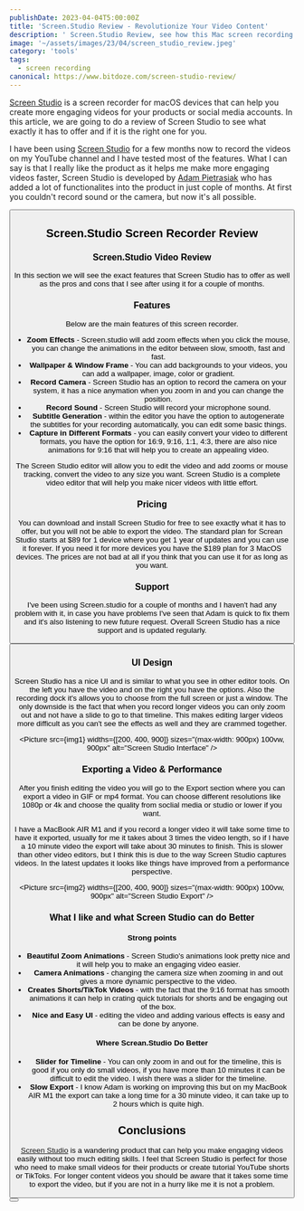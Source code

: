 ```yaml
---
publishDate: 2023-04-04T5:00:00Z
title: 'Screen.Studio Review - Revolutionize Your Video Content'
description: ' Screen.Studio Review, see how this Mac screen recording tool can help you make more engaging videos'
image: '~/assets/images/23/04/screen_studio_review.jpeg'
category: 'tools'
tags:
  - screen recording
canonical: https://www.bitdoze.com/screen-studio-review/
---
```



[Screen Studio](https://go.bitdoze.com/screen-studio) is a screen recorder for macOS devices that can help you create more engaging videos for your products or social media accounts. In this article, we are going to do a review of Screen Studio to see what exactly it has to offer and if it is the right one for you.

I have been using [Screen Studio](https://go.bitdoze.com/screen-studio) for a few months now to record the videos on my YouTube channel and I have tested most of the features. What I can say is that I really like the product as it helps me make more engaging videos faster, Screen Studio is developed by [Adam Pietrasiak](https://twitter.com/pie6k) who has added a lot of functionalites into the product in just cople of months. At first you couldn't record sound or the camera, but now it's all possible.

<Button link="https://go.bitdoze.com/screen-studio" text="Check Screen Studio" />

## Screen.Studio Screen Recorder Review

### Screen.Studio Video Review

<YouTubeEmbed url="https://www.youtube.com/embed/J9zGVtfMQi0" label="Screen.Studio Review" />

In this section we will see the exact features that Screen Studio has to offer as well as the pros and cons that I see after using it for a couple of months.

### Features

Below are the main features of this screen recorder.

- **Zoom Effects** - Screen.studio will add zoom effects when you click the mouse, you can change the animations in the editor between slow, smooth, fast and fast.
- **Wallpaper & Window Frame** - You can add backgrounds to your videos, you can add a wallpaper, image, color or gradient.
- **Record Camera** - Screen Studio has an option to record the camera on your system, it has a nice anymation when you zoom in and you can change the position.
- **Record Sound** - Screen Studio will record your microphone sound.
- **Subtitle Generation** - within the editor you have the option to autogenerate the subtitles for your recording automatically, you can edit some basic things.
- **Capture in Different Formats** - you can easily convert your video to different formats, you have the option for 16:9, 9:16, 1:1, 4:3, there are also nice animations for 9:16 that will help you to create an appealing video.

The Screen Studio editor will allow you to edit the video and add zooms or mouse tracking, convert the video to any size you want. Screen Studio is a complete video editor that will help you make nicer videos with little effort.

### Pricing

You can download and install Screen Studio for free to see exactly what it has to offer, but you will not be able to export the video. The standard plan for Screan Studio starts at $89 for 1 device where you get 1 year of updates and you can use it forever. If you need it for more devices you have the $189 plan for 3 MacOS devices. The prices are not bad at all if you think that you can use it for as long as you want.

### Support

I've been using Screen.studio for a couple of months and I haven't had any problem with it, in case you have problems I've seen that Adam is quick to fix them and it's also listening to new future request. Overall Screen Studio has a nice support and is updated regularly.

<Button link="https://go.bitdoze.com/screen-studio" text="Check Screen Studio" />

### UI Design

Screen Studio has a nice UI and is similar to what you see in other editor tools. On the left you have the video and on the right you have the options. Also the recording dock it's allows you to choose from the full screen or just a window. The only downside is the fact that when you record longer videos you can only zoom out and not have a slide to go to that timeline. This makes editing larger videos more difficult as you can't see the effects as well and they are crammed together.

<Picture src={img1} widths={[200, 400, 900]} sizes="(max-width: 900px) 100vw, 900px" alt="Screen Studio Interface" />

### Exporting a Video & Performance

After you finish editing the video you will go to the Export section where you can export a video in GIF or mp4 format. You can choose different resolutions like 1080p or 4k and choose the quality from soclial media or studio or lower if you want.

I have a MacBook AIR M1 and if you record a longer video it will take some time to have it exported, usually for me it takes about 3 times the video length, so if I have a 10 minute video the export will take about 30 minutes to finish. This is slower than other video editors, but I think this is due to the way Screen Studio captures videos. In the latest updates it looks like things have improved from a performance perspective.

<Picture src={img2} widths={[200, 400, 900]} sizes="(max-width: 900px) 100vw, 900px" alt="Screen Studio Export" />

### What I like and what Screen Studio can do Better

#### Strong points

- **Beautiful Zoom Animations** - Screen Studio's animations look pretty nice and it will help you to make an engaging video easier.
- **Camera Animations** - changing the camera size when zooming in and out gives a more dynamic perspective to the video.
- **Creates Shorts/TikTok Videos** - with the fact that the 9:16 format has smooth animations it can help in crating quick tutorials for shorts and be engaging out of the box.
- **Nice and Easy UI** - editing the video and adding various effects is easy and can be done by anyone.

#### Where Screan.Studio Do Better

- **Slider for Timeline** - You can only zoom in and out for the timeline, this is good if you only do small videos, if you have more than 10 minutes it can be difficult to edit the video. I wish there was a slider for the timeline.
- **Slow Export** - I know Adam is working on improving this but on my MacBook AIR M1 the export can take a long time for a 30 minute video, it can take up to 2 hours which is quite high.

## Conclusions

[Screen Studio](https://go.bitdoze.com/screen-studio) is a wandering product that can help you make engaging videos easily without too much editing skills. I feel that Screen Studio is perfect for those who need to make small videos for their products or create tutorial YouTube shorts or TikToks. For longer content videos you should be aware that it takes some time to export the video, but if you are not in a hurry like me it is not a problem.

<Button link="https://go.bitdoze.com/screen-studio" text="Check Screen Studio" />
